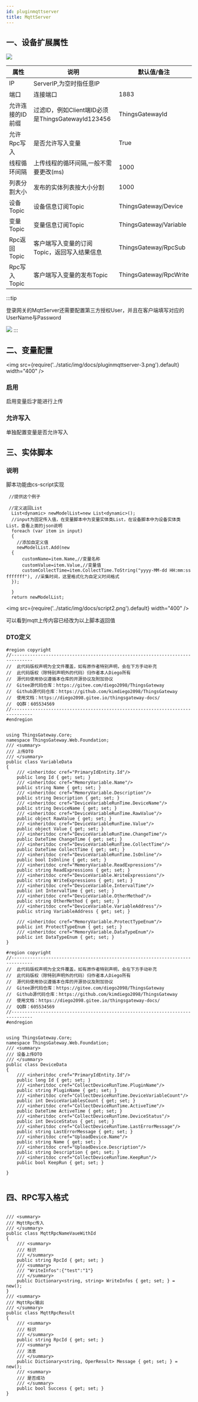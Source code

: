 ```yaml
---
id: pluginmqttserver
title: MqttServer
---
```


## 一、设备扩展属性

![](/img/docs/pluginmqttserver-2.png)

| 属性           |  说明                    | 默认值/备注|
| ---------------| --------------------------| ---|
| IP         | ServerIP,为空时指任意IP              | |
| 端口         | 连接端口              | 1883|
| 允许连接的ID前缀         | 过滤ID，例如Client端ID必须是ThingsGatewayId123456              | ThingsGatewayId |
| 允许Rpc写入         | 是否允许写入变量              | True |
| 线程循环间隔         | 上传线程的循环间隔,一般不需要更改(ms)              | 1000 |
| 列表分割大小         | 发布的实体列表按大小分割              | 1000 |
| 设备Topic         | 设备信息订阅Topic              | ThingsGateway/Device |
| 变量Topic         | 变量信息订阅Topic              | ThingsGateway/Variable |
| Rpc返回Topic         | 客户端写入变量的订阅Topic，返回写入结果信息              | ThingsGateway/RpcSub |
| Rpc写入Topic         | 客户端写入变量的发布Topic              | ThingsGateway/RpcWrite |
:::tip

 登录网关的MqttServer还需要配置第三方授权User，并且在客户端填写对应的UserName与Password

![](/img/docs/pluginmqttserver-1.png)
:::

## 二、变量配置

<img src={require('../static/img/docs/pluginmqttserver-3.png').default} width="400" />


### 启用

启用变量后才能进行上传

### 允许写入

单独配置变量是否允许写入


## 三、实体脚本

### 说明
脚本功能由cs-script实现

```
 //提供这个例子

 //定义返回List
  List<dynamic> newModelList=new List<dynamic>(); 
  //input为固定传入值，在变量脚本中为变量实体类List，在设备脚本中为设备实体类List，查看上面的json说明
  foreach (var item in input)
  {
    //添加自定义值
    newModelList.Add(new
  {
      customName=item.Name,//变量名称
      customValue=item.Value,//变量值
      customCollectTime=item.CollectTime.ToString("yyyy-MM-dd HH:mm:ss fffffff"), //采集时间，这里格式化为自定义时间格式
  });

  }
  return newModelList;

```

<img src={require('../static/img/docs/script2.png').default} width="400" />

可以看到mqtt上传内容已经改为以上脚本返回值

### DTO定义

```
#region copyright
//------------------------------------------------------------------------------
//  此代码版权声明为全文件覆盖，如有原作者特别声明，会在下方手动补充
//  此代码版权（除特别声明外的代码）归作者本人Diego所有
//  源代码使用协议遵循本仓库的开源协议及附加协议
//  Gitee源代码仓库：https://gitee.com/diego2098/ThingsGateway
//  Github源代码仓库：https://github.com/kimdiego2098/ThingsGateway
//  使用文档：https://diego2098.gitee.io/thingsgateway-docs/
//  QQ群：605534569
//------------------------------------------------------------------------------
#endregion


using ThingsGateway.Core;
namespace ThingsGateway.Web.Foundation;
/// <summary>
/// 上传DTO
/// </summary>
public class VariableData
{
    /// <inheritdoc cref="PrimaryIdEntity.Id"/>
    public long Id { get; set; }
    /// <inheritdoc cref="MemoryVariable.Name"/>
    public string Name { get; set; }
    /// <inheritdoc cref="MemoryVariable.Description"/>
    public string Description { get; set; }
    /// <inheritdoc cref="DeviceVariableRunTime.DeviceName"/>
    public string DeviceName { get; set; }
    /// <inheritdoc cref="DeviceVariableRunTime.RawValue"/>
    public object RawValue { get; set; }
    /// <inheritdoc cref="DeviceVariableRunTime.Value"/>
    public object Value { get; set; }
    /// <inheritdoc cref="DeviceVariableRunTime.ChangeTime"/>
    public DateTime ChangeTime { get; set; }
    /// <inheritdoc cref="DeviceVariableRunTime.CollectTime"/>
    public DateTime CollectTime { get; set; }
    /// <inheritdoc cref="DeviceVariableRunTime.IsOnline"/>
    public bool IsOnline { get; set; }
    /// <inheritdoc cref="MemoryVariable.ReadExpressions"/>
    public string ReadExpressions { get; set; }
    /// <inheritdoc cref="DeviceVariable.WriteExpressions"/>
    public string WriteExpressions { get; set; }
    /// <inheritdoc cref="DeviceVariable.IntervalTime"/>
    public int IntervalTime { get; set; }
    /// <inheritdoc cref="DeviceVariable.OtherMethod"/>
    public string OtherMethod { get; set; }
    /// <inheritdoc cref="DeviceVariable.VariableAddress"/>
    public string VariableAddress { get; set; }

    /// <inheritdoc cref="MemoryVariable.ProtectTypeEnum"/>
    public int ProtectTypeEnum { get; set; }
    /// <inheritdoc cref="MemoryVariable.DataTypeEnum"/>
    public int DataTypeEnum { get; set; }
}

```
```
#region copyright
//------------------------------------------------------------------------------
//  此代码版权声明为全文件覆盖，如有原作者特别声明，会在下方手动补充
//  此代码版权（除特别声明外的代码）归作者本人Diego所有
//  源代码使用协议遵循本仓库的开源协议及附加协议
//  Gitee源代码仓库：https://gitee.com/diego2098/ThingsGateway
//  Github源代码仓库：https://github.com/kimdiego2098/ThingsGateway
//  使用文档：https://diego2098.gitee.io/thingsgateway-docs/
//  QQ群：605534569
//------------------------------------------------------------------------------
#endregion


using ThingsGateway.Core;
namespace ThingsGateway.Web.Foundation;
/// <summary>
/// 设备上传DTO
/// </summary>
public class DeviceData
{
    /// <inheritdoc cref="PrimaryIdEntity.Id"/>
    public long Id { get; set; }
    /// <inheritdoc cref="CollectDeviceRunTime.PluginName"/>
    public string PluginName { get; set; }
    /// <inheritdoc cref="CollectDeviceRunTime.DeviceVariableCount"/>
    public int DeviceVariablesCount { get; set; }
    /// <inheritdoc cref="CollectDeviceRunTime.ActiveTime"/>
    public DateTime ActiveTime { get; set; }
    /// <inheritdoc cref="CollectDeviceRunTime.DeviceStatus"/>
    public int DeviceStatus { get; set; }
    /// <inheritdoc cref="CollectDeviceRunTime.LastErrorMessage"/>
    public string LastErrorMessage { get; set; }
    /// <inheritdoc cref="UploadDevice.Name"/>
    public string Name { get; set; }
    /// <inheritdoc cref="UploadDevice.Description"/>
    public string Description { get; set; }
    /// <inheritdoc cref="CollectDeviceRunTime.KeepRun"/>
    public bool KeepRun { get; set; }

}


```

## 四、RPC写入格式

```

/// <summary>
/// MqttRpc传入
/// </summary>
public class MqttRpcNameVaueWithId
{
    /// <summary>
    /// 标识
    /// </summary>
    public string RpcId { get; set; }
    /// <summary>
    /// "WriteInfos":{"test":"1"}
    /// </summary>
    public Dictionary<string, string> WriteInfos { get; set; } = new();
}
/// <summary>
/// MqttRpc输出
/// </summary>
public class MqttRpcResult
{
    /// <summary>
    /// 标识
    /// </summary>
    public string RpcId { get; set; }
    /// <summary>
    /// 消息
    /// </summary>
    public Dictionary<string, OperResult> Message { get; set; } = new();
    /// <summary>
    /// 是否成功
    /// </summary>
    public bool Success { get; set; }
}


```